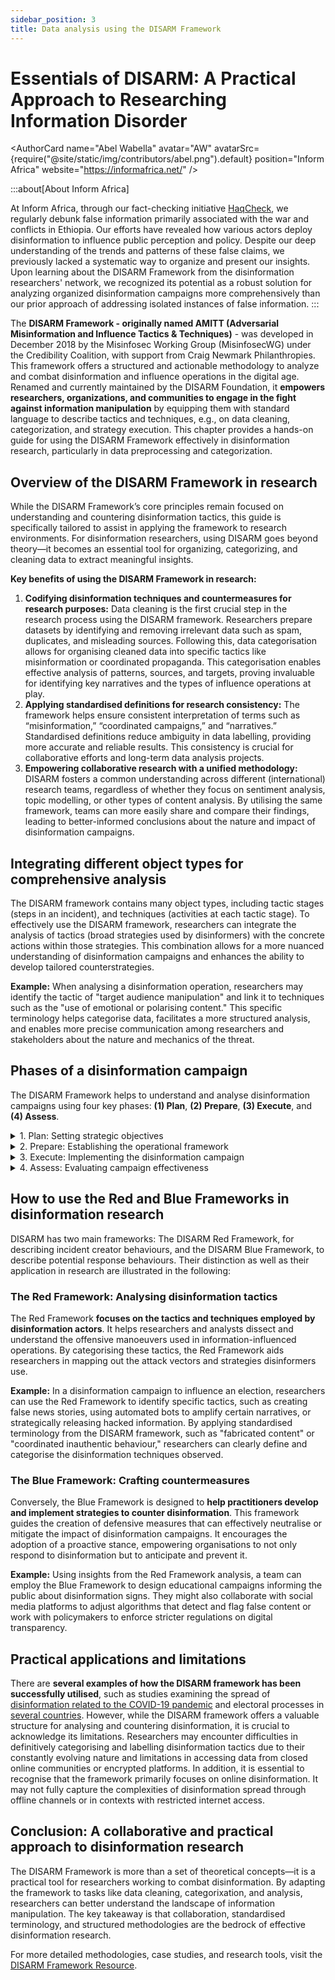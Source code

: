 ---
sidebar_position: 3
title: Data analysis using the DISARM Framework
---

# Essentials of DISARM: A Practical Approach to Researching Information Disorder

<AuthorCard
  name="Abel Wabella"
  avatar="AW"
  avatarSrc={require("@site/static/img/contributors/abel.png").default}
  position="Inform Africa"
  website="https://informafrica.net/"
/>

<LastUpdatedByChip authorOriginal="Abel Wabella" createdOn="06.03.2025" authorLastUpdate="Abel Wabella" updatedOn="06.03.2025" />

:::about[About Inform Africa]

At Inform Africa, through our fact-checking initiative [HaqCheck](https://haqcheck.org/), we regularly debunk false information primarily associated with the war and conflicts in Ethiopia. Our efforts have revealed how various actors deploy disinformation to influence public perception and policy. 
Despite our deep understanding of the trends and patterns of these false claims, we previously lacked a systematic way to organize and present our insights. Upon learning about the DISARM Framework from the disinformation researchers' network, we recognized its potential as a robust solution for analyzing organized disinformation campaigns more comprehensively than our prior approach of addressing isolated instances of false information.
:::

The **DISARM Framework - originally named AMITT (Adversarial Misinformation and Influence Tactics & Techniques)** - was developed in December 2018 by the Misinfosec Working Group (MisinfosecWG) under the Credibility Coalition, with support from Craig Newmark Philanthropies. This framework offers a structured and actionable methodology to analyze and combat disinformation and influence operations in the digital age. Renamed and currently maintained by the DISARM Foundation, it **empowers researchers, organizations, and communities to engage in the fight against information manipulation** by equipping them with standard language to describe tactics and techniques, e.g., on data cleaning, categorization, and strategy execution. This chapter provides a hands-on guide for using the DISARM Framework effectively in disinformation research, particularly in data preprocessing and categorization.

## Overview of the DISARM Framework in research

While the DISARM Framework’s core principles remain focused on understanding and countering disinformation tactics, this guide is specifically tailored to assist in applying the framework to research environments. For disinformation researchers, using DISARM goes beyond theory—it becomes an essential tool for organizing, categorizing, and cleaning data to extract meaningful insights.

**Key benefits of using the DISARM Framework in research:**

1. **Codifying disinformation techniques and countermeasures for research purposes:** Data cleaning is the first crucial step in the research process using the DISARM framework. Researchers prepare datasets by identifying and removing irrelevant data such as spam, duplicates, and misleading sources. Following this, data categorisation allows for organising cleaned data into specific tactics like misinformation or coordinated propaganda. This categorisation enables effective analysis of patterns, sources, and targets, proving invaluable for identifying key narratives and the types of influence operations at play.
2. **Applying standardised definitions for research consistency:** The framework helps ensure consistent interpretation of terms such as “misinformation,” “coordinated campaigns,” and “narratives.” Standardised definitions reduce ambiguity in data labelling, providing more accurate and reliable results. This consistency is crucial for collaborative efforts and long-term data analysis projects.
3. **Empowering collaborative research with a unified methodology:** DISARM fosters a common understanding across different (international) research teams, regardless of whether they focus on sentiment analysis, topic modelling, or other types of content analysis. By utilising the same framework, teams can more easily share and compare their findings, leading to better-informed conclusions about the nature and impact of disinformation campaigns.

## Integrating different object types for comprehensive analysis

The DISARM framework contains many object types, including tactic stages (steps in an incident), and techniques (activities at each tactic stage). To effectively use the DISARM framework, researchers can integrate the analysis of tactics (broad strategies used by disinformers) with the concrete actions within those strategies. This combination allows for a more nuanced understanding of disinformation campaigns and enhances the ability to develop tailored counterstrategies.

**Example:** When analysing a disinformation operation, researchers may identify the tactic of "target audience manipulation" and link it to techniques such as the "use of emotional or polarising content." This specific terminology helps categorise data, facilitates a more structured analysis, and enables more precise communication among researchers and stakeholders about the nature and mechanics of the threat.

## Phases of a disinformation campaign

The DISARM Framework helps to understand and analyse disinformation campaigns using four key phases: **(1) Plan**, **(2) Prepare**, **(3) Execute**, and **(4) Assess**. 

<details>
  <summary>1. Plan: Setting strategic objectives</summary>

 In the planning phase, strategic goals for the influence operation are established. Actors determine their key messages, targets, and desired outcomes, laying the groundwork for actions designed to manipulate public perception or achieve political gains.
</details>

<details>
  <summary>2. Prepare: Establishing the operational framework</summary>

 Preparation involves building the necessary infrastructure for the disinformation campaign. This includes creating digital assets like fake social media profiles and recruiting operatives to manage these profiles and develop misleading content.
</details>

<details>
  <summary>3. Execute: Implementing the disinformation campaign</summary>

 During the execution phase, disinformation is actively disseminated across selected channels to maximise exposure and impact, with strategies adapted in real time based on audience interaction. 
</details>

<details>
  <summary>4. Assess: Evaluating campaign effectiveness</summary>

 The assessment phase involves analysing the campaign's effectiveness and impact on the target audience. This helps determine whether the campaign’s goals were achieved and gathers insights to refine future operations.
</details>

## How to use the Red and Blue Frameworks in disinformation research

DISARM has two main frameworks: The DISARM Red Framework, for describing incident creator behaviours, and the DISARM Blue Framework, to describe potential response behaviours. Their distinction as well as their application in research are illustrated in the following: 

### The Red Framework: Analysing disinformation tactics

The Red Framework **focuses on the tactics and techniques employed by disinformation actors**. It helps researchers and analysts dissect and understand the offensive manoeuvers used in information-influenced operations. By categorising these tactics, the Red Framework aids researchers in mapping out the attack vectors and strategies disinformers use.

**Example:** In a disinformation campaign to influence an election, researchers can use the Red Framework to identify specific tactics, such as creating false news stories, using automated bots to amplify certain narratives, or strategically releasing hacked information. By applying standardised terminology from the DISARM framework, such as "fabricated content" or "coordinated inauthentic behaviour," researchers can clearly define and categorise the disinformation techniques observed.

### The Blue Framework: Crafting countermeasures

Conversely, the Blue Framework is designed to **help practitioners develop and implement strategies to counter disinformation**. This framework guides the creation of defensive measures that can effectively neutralise or mitigate the impact of disinformation campaigns. It encourages the adoption of a proactive stance, empowering organisations to not only respond to disinformation but to anticipate and prevent it.

**Example:** Using insights from the Red Framework analysis, a team can employ the Blue Framework to design educational campaigns informing the public about disinformation signs. They might also collaborate with social media platforms to adjust algorithms that detect and flag false content or work with policymakers to enforce stricter regulations on digital transparency.

## Practical applications and limitations

There are **several examples of how the DISARM framework has been successfully utilised**, such as studies examining the spread of [disinformation related to the COVID-19 pandemic]( https://internews.org/resource/nexus-of-manipulation-anatomy-of-influence-operations-in-the-philippines/) and electoral processes in [several countries](https://igp.sipa.columbia.edu/igp-releases-new-dataset-online-foreign-information-operations-targeting-elections). However, while the DISARM framework offers a valuable structure for analysing and countering disinformation, it is crucial to acknowledge its limitations. Researchers may encounter difficulties in definitively categorising and labelling disinformation tactics due to their constantly evolving nature and limitations in accessing data from closed online communities or encrypted platforms. In addition, it is essential to recognise that the framework primarily focuses on online disinformation. It may not fully capture the complexities of disinformation spread through offline channels or in contexts with restricted internet access.

## Conclusion: A collaborative and practical approach to disinformation research

The DISARM Framework is more than a set of theoretical concepts—it is a practical tool for researchers working to combat disinformation. By adapting the framework to tasks like data cleaning, categorixation, and analysis, researchers can better understand the landscape of information manipulation. The key takeaway is that collaboration, standardised terminology, and structured methodologies are the bedrock of effective disinformation research.

For more detailed methodologies, case studies, and research tools, visit the [DISARM Framework Resource](https://www.disarm.foundation/framework).

